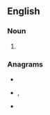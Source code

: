 ==English==

===Noun===
{{head|en|noun plural form}}

# {{plural of|olpe|lang=en}}

===Anagrams===
* {{l|en|lopes}}
* {{l|en|poles}}, {{l|en|Poles}}
* {{l|en|slope}}